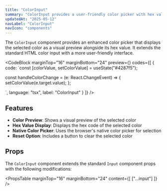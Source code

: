 ```yaml
---
title: "ColorInput"
summary: "ColorInput provides a user-friendly color picker with hex value display and visual color preview."
updatedAt: "2025-05-12"
navLabel: "ColorInput"
navIcon: "components"
---
```


The `ColorInput` component provides an enhanced color picker that displays the selected color as a visual preview alongside its hex value. It extends the standard HTML color input with a more user-friendly interface.

<CodeBlock
  marginTop="16"
  marginBottom="24"
  preview={<ColorInputExample />}
  codes={[
    {
      code:
`const [colorValue, setColorValue] = useState("#4287f5");
  
const handleColorChange = (e: React.ChangeEvent<HTMLInputElement>) => {
    setColorValue(e.target.value);
};

<ColorInput
    id="color-input-example"
    label="Brand Color"
    value={colorValue}
    onChange={handleColorChange}
/>`,
      language: "tsx",
      label: "ColorInput"
    }
  ]}
/>

## Features

- **Color Preview**: Shows a visual preview of the selected color
- **Hex Value Display**: Displays the hex code of the selected color
- **Native Color Picker**: Uses the browser's native color picker for selection
- **Reset Option**: Includes a button to clear the selected color

## Props

The `ColorInput` component extends the standard `Input` component props with the following modifications:

<PropsTable
  marginTop="16"
  marginBottom="24"
  content={[
    ["...input"]
  ]}
/>